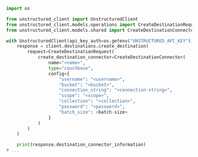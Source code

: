 ```python Python SDK
import os

from unstructured_client import UnstructuredClient
from unstructured_client.models.operations import CreateDestinationRequest
from unstructured_client.models.shared import CreateDestinationConnector

with UnstructuredClient(api_key_auth=os.getenv("UNSTRUCTURED_API_KEY")) as client:
    response = client.destinations.create_destination(
        request=CreateDestinationRequest(
            create_destination_connector=CreateDestinationConnector(
                name="<name>",
                type="couchbase",
                config={
                    "username": "<username>",
                    "bucket": "<bucket>",
                    "connection_string": "<connection-string>",
                    "scope": "<scope>",
                    "collection": "<collection>",
                    "password": "<password>",
                    "batch_size": <batch-size>
                }
            )
        )
    )

    print(response.destination_connector_information)
# ...
```